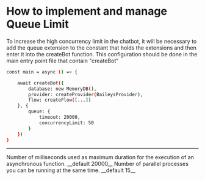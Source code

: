 # How to implement and manage Queue Limit


To increase the high concurrency limit in the chatbot, it will be necessary to add the queue extension to the constant that holds the extensions and then enter it into the createBot function. This configuration should be done in the main entry point file that contain "createBot"

```bash {{ title: 'app.ts' }}
const main = async () => {

    await createBot({
        database: new MemoryDB(),
        provider: createProvider(BaileysProvider),
        flow: createFlow([...])
    }, {
        queue: {
            timeout: 20000,
            concurrencyLimit: 50
        }
    })
}
```
----
<Properties>
  <Property name="timeout" type="number">
 Number of milliseconds used as maximum duration for the execution of an asynchronous function. __default 20000__
  </Property>
  <Property name="concurrencyLimit" type="number">
 Number of parallel processes you can be running at the same time. __default 15__
  </Property>

</Properties>